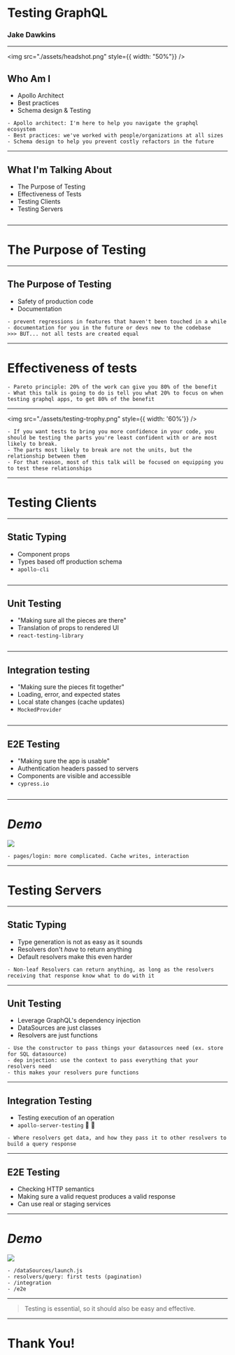 
<Head>
  <title>Testing GraphQL</title>
</Head>


# Testing GraphQL
### Jake Dawkins

---


<img src="./assets/headshot.png" style={{ width: "50%"}} /> 

## Who Am I

- Apollo Architect
- Best practices
- Schema design & Testing

```notes
- Apollo architect: I'm here to help you navigate the graphql ecosystem
- Best practices: we've worked with people/organizations at all sizes
- Schema design to help you prevent costly refactors in the future
```

---

## What I'm Talking About

- The Purpose of Testing
- Effectiveness of Tests
- Testing Clients
- Testing Servers


```notes
```

---


# The Purpose of Testing

---

##  The Purpose of Testing

- Safety of production code
- Documentation

```notes
- prevent regressions in features that haven't been touched in a while
- documentation for you in the future or devs new to the codebase
>>> BUT... not all tests are created equal
```
---


# Effectiveness of tests

```notes
- Pareto principle: 20% of the work can give you 80% of the benefit
- What this talk is going to do is tell you what 20% to focus on when testing graphql apps, to get 80% of the benefit
```

---

<img src="./assets/testing-trophy.png" style={{ width: '60%'}} />

```notes 
- If you want tests to bring you more confidence in your code, you should be testing the parts you're least confident with or are most likely to break.
- The parts most likely to break are not the units, but the relationship between them
- For that reason, most of this talk will be focused on equipping you to test these relationships
```

---


# Testing Clients

---

## Static Typing

- Component props 
- Types based off production schema
- `apollo-cli`

```notes
```

---

## Unit Testing

- "Making sure all the pieces are there"
- Translation of props to rendered UI
- `react-testing-library`

```notes
```

---

## Integration testing

- "Making sure the pieces fit together"
- Loading, error, and expected states
- Local state changes (cache updates)
- `MockedProvider`

```notes
```

---

## E2E Testing

- "Making sure the app is usable"
- Authentication headers passed to servers
- Components are visible and accessible
- `cypress.io`

```notes
```
---

# _Demo_ 

<img src="https://media2.giphy.com/media/JIX9t2j0ZTN9S/giphy.gif?cid=3640f6095be22f226b5a734e459812af"/>


```notes
- pages/login: more complicated. Cache writes, interaction
```

---

# Testing Servers

---

## Static Typing

- Type generation is not as easy as it sounds
- Resolvers don't _have_ to return anything
- Default resolvers make this even harder

```notes
- Non-leaf Resolvers can return anything, as long as the resolvers receiving that response know what to do with it
```

---

## Unit Testing

- Leverage GraphQL's dependency injection
- DataSources are just classes
- Resolvers are just functions

```notes
- Use the constructor to pass things your datasources need (ex. store for SQL datasource)
- dep injection: use the context to pass everything that your resolvers need
- this makes your resolvers pure functions
```

---

## Integration Testing

- Testing execution of an operation
- `apollo-server-testing` 🎉 🎉

```notes
- Where resolvers get data, and how they pass it to other resolvers to build a query response
```

---

## E2E Testing

- Checking HTTP semantics
- Making sure a valid request produces a valid response
- Can use real or staging services 


---

# _Demo_ 

![](https://media2.giphy.com/media/JIX9t2j0ZTN9S/giphy.gif?cid=3640f6095be22f226b5a734e459812af)

```notes
- /dataSources/launch.js
- resolvers/query: first tests (pagination)
- /integration
- /e2e
```

---

> Testing is essential, so it should also be easy and effective.

---

# Thank You!
